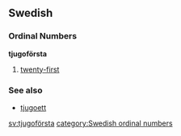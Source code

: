 ==Swedish==
===Ordinal Numbers===
'''tjugoförsta'''

#[[twenty-first]]

===See also===
*[[tjugoett]]

[[sv:tjugoförsta]]
[[category:Swedish ordinal numbers]]